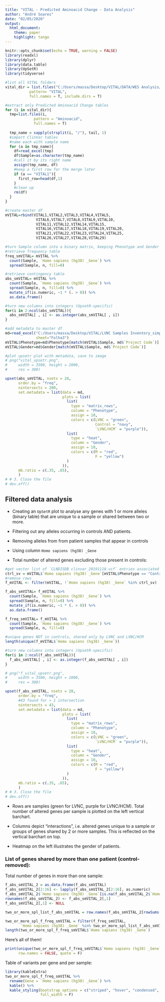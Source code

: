 ---
title: "VITAL - Predicted Aminoacid Change - Data Analysis"
author: "André Soares"
date: "02/05/2020"
output: 
  html_document:
    theme: paper
    highlight: tango
---

```{r setup, include=FALSE}
knitr::opts_chunk$set(echo = TRUE, warning = FALSE)
library(readxl)
library(dplyr)
library(data.table)
library(UpSetR)
library(tidyverse)
```

```{r warning=FALSE, include=FALSE}
#list all VITAL folders
vital_dir = list.files("C:/Users/massa/Desktop/VITAL/DATA/WES Analysis/",
           pattern= "VITAL",
           full.names = T, include.dirs = T)

#extract only Predicted Aminoacid Change tables
for (i in vital_dir){
  tmp=list.files(i, 
             pattern = "Aminoacid",
             full.names = T)
  
  tmp_name = sapply(strsplit(i, "/"), tail, 1)
  #import ClinVar tables
  #name each with sample name
  for (a in tmp_name){
    df=read_excel(tmp)
    df$Sample=as.character(tmp_name)
    #call it by its right name
    assign(tmp_name, df)
    #keep a first row for the merge later
    if (a == "VITAL1"){
      first_row=head(df,1)
    }
    #clean up
    rm(df)
  }
}

#create master df
mVITAL=rbind(VITAL1,VITAL2,VITAL3,VITAL4,VITAL5,
              VITAL6,VITAL7,VITAL8,VITAL9,VITAL10,
              VITAL11,VITAL12,VITAL14,VITAL15,
              VITAL16,VITAL17,VITAL18,VITAL19,VITAL20,
              VITAL21,VITAL22,VITAL23,VITAL24,VITAL25,
              VITAL26,VITAL27,VITAL28,VITAL29)
```

```{r warning=FALSE, include=FALSE}
#turn Sample column into a binary matrix, keeping Phenotype and Gender
#retrieve frequency table
freq_smVITAL= mVITAL %>% 
  count(Sample, `Homo sapiens (hg38) _Gene`) %>%
  spread(Sample, n, fill=0)

#retrieve contingency table
abs_smVITAL= mVITAL %>% 
  count(Sample, `Homo sapiens (hg38) _Gene`) %>%
  spread(Sample, n, fill=0) %>%
  mutate_if(is.numeric, ~1 * (. > 0)) %>% 
  as.data.frame()

#turn new columns into integers (UpsetR-specific)
for(i in 2:ncol(abs_smVITAL)){
  abs_smVITAL[ , i] <- as.integer(abs_smVITAL[ , i]) 
}

#add metadata to master df
md=read_excel("C:/Users/massa/Desktop/VITAL/LVNC Samples Inventory_simplified.xlsx",
              sheet="Folha3")
mVITAL$Phenotype=md$Phenotype[match(mVITAL$Sample, md$`Project Code`)]
mVITAL$Gender=md$Gender[match(mVITAL$Sample, md$`Project Code`)]
```

```{r fig.width=10, include=FALSE}
#plot upsetr plot with metadata, save to image
# png("vital_upsetr.png", 
#     width = 3500, height = 2000,
#     res = 300)

upset(abs_smVITAL, nsets = 28, 
      order.by = "freq",
      nintersects = 200,
      set.metadata = list(data = md, 
                          plots = list(
                            list(
                              type = "matrix_rows", 
                              column = "Phenotype", 
                              assign = 10, 
                              colors = c(LVNC = "green", 
                                         Control = "navy",
                                         `LVNC/HCM` = "purple")),
                            list(
                              type = "heat",
                              column = "Gender",
                              assign = 10,
                              colors = c(M = "red",
                                         F = "yellow")
                            )
                          )),
      mb.ratio = c(.35, .65),
      )
# # 3. Close the file
# dev.off()
```

## Filtered data analysis

 - Creating an `UpSetR` plot to analyse any genes with 1 or more alleles (binary table) that are unique to a sample or shared between two or more.

 - Filtering out any alleles occurring in controls AND patients.

 - Removing alleles from from patient samples that appear in controls
 
 - Using column `Homo sapiens (hg38) _Gene`

 - Total number of altered genes excluding those present in controls:
```{r echo=FALSE}
#get vector list of `CLNDISDB clinvar_20191118.vcf` entries associated to Controls
ctrl_sv = mVITAL$`Homo sapiens (hg38) _Gene`[mVITAL$Phenotype == "Control"]
#remove rows 
f_mVITAL <- filter(mVITAL, !`Homo sapiens (hg38) _Gene` %in% ctrl_sv)

f_abs_smVITAL= f_mVITAL %>% 
  count(Sample, `Homo sapiens (hg38) _Gene`) %>%
  spread(Sample, n, fill=0) %>%
  mutate_if(is.numeric, ~1 * (. > 0)) %>% 
  as.data.frame()

f_freq_smVITAL= f_mVITAL %>% 
  count(Sample, `Homo sapiens (hg38) _Gene`) %>%
  spread(Sample, n, fill=0)

#unique genes NOT in controls, shared only by LVNC and LVNC/HCM
length(unique(f_mVITAL$`Homo sapiens (hg38) _Gene`))

#turn new columns into integers (UpsetR-specific)
for(i in 2:ncol(f_abs_smVITAL)){
  f_abs_smVITAL[ , i] <- as.integer(f_abs_smVITAL[ , i]) 
}
```

```{r echo=FALSE, fig.height=4, fig.width=7}
# png("f_vital_upsetr.png", 
#     width = 3500, height = 2000,
#     res = 300)

upset(f_abs_smVITAL, nsets = 28, 
      order.by = "freq",
      #43 found for > 1 intersection 
      nintersects = 43,
      set.metadata = list(data = md, 
                          plots = list(
                            list(
                              type = "matrix_rows", 
                              column = "Phenotype", 
                              assign = 10, 
                              colors = c(LVNC = "green", 
                                         `LVNC/HCM` = "purple")),
                            list(
                              type = "heat",
                              column = "Gender",
                              assign = 10,
                              colors = c(M = "red",
                                         F = "yellow")
                            )
                          )),
      mb.ratio = c(.35, .65),
      )
# # 3. Close the file
# dev.off()
```

 - Rows are samples (green for LVNC, purple for LVNC/HCM). Total number of altered genes per sample is plotted on the left vertical barchart.

 - Columns depict "interactions", i.e. altered genes unique to a sample or groups of genes shared by 2 or more samples. This is reflected on the vertical barchart on top.
 
 - Heatmap on the left illustrates the gender of patients.

### List of genes shared by more than one patient (control-removed):

Total number of genes in more than one sample:
```{r echo=FALSE}
f_abs_smVITAL_2 = as.data.frame(f_abs_smVITAL)
f_abs_smVITAL_2[2:16] <- lapply(f_abs_smVITAL_2[2:16], as.numeric)
f_abs_smVITAL_2$`Homo sapiens (hg38) _Gene`[is.na(f_abs_smVITAL_2$`Homo sapiens (hg38) _Gene`)] <- "no ID"
rownames(f_abs_smVITAL_2) <- f_abs_smVITAL_2[,1]
f_abs_smVITAL_2[,1] <- NULL

two_or_more_spl_list_f_abs_smVITAL = row.names(f_abs_smVITAL_2[rowSums(f_abs_smVITAL_2) > 1,])

two_or_more_spl_f_freq_smVITAL = filter(f_freq_smVITAL,
       `Homo sapiens (hg38) _Gene` %in% two_or_more_spl_list_f_abs_smVITAL)
length(two_or_more_spl_f_freq_smVITAL$`Homo sapiens (hg38) _Gene`)
```

Here's all of them!

```{r echo=FALSE, comment=NA}
print(unique(two_or_more_spl_f_freq_smVITAL$`Homo sapiens (hg38) _Gene`),
      row.names = FALSE, quote = F)
```

Table of variants per gene and per sample:

```{r}
library(kableExtra)
two_or_more_spl_f_freq_smVITAL %>%
  rename(Gene = `Homo sapiens (hg38) _Gene`) %>% 
  kable() %>% 
  kable_styling(bootstrap_options = c("striped", "hover", "condensed", "responsive"),
                full_width = F)
```

